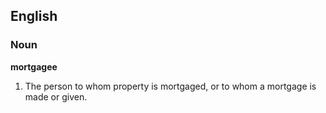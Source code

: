 ==English==

===Noun===

'''mortgagee'''

#The person to whom property is mortgaged, or to whom a mortgage is made or given.